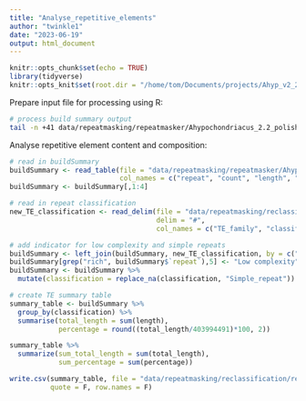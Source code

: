 ```yaml
---
title: "Analyse_repetitive_elements"
author: "twinkle1"
date: "2023-06-19"
output: html_document
---
```


```r
knitr::opts_chunk$set(echo = TRUE)
library(tidyverse)
knitr::opts_knit$set(root.dir = "/home/tom/Documents/projects/Ahyp_v2_2_publication/")
```


Prepare input file for processing using R:

```bash
# process build summary output
tail -n +41 data/repeatmasking/repeatmasker/Ahypochondriacus_2.2_polished.capital.fasta.buildSummary | head -n -907 > data/repeatmasking/repeatmasker/Ahypochondriacus_2.2_polished.capital.fasta.buildSummary.tsv
```


Analyse repetitive element content and composition:

```r
# read in buildSummary
buildSummary <- read_table(file = "data/repeatmasking/repeatmasker/Ahypochondriacus_2.2_polished.capital.fasta.buildSummary.tsv",
                           col_names = c("repeat", "count", "length", "percent","drop"))
buildSummary <- buildSummary[,1:4]

# read in repeat classification
new_TE_classification <- read_delim(file = "data/repeatmasking/reclassification/classified.updated.txt",
                                    delim = "#",
                                    col_names = c("TE_family", "classification"))

# add indicator for low complexity and simple repeats
buildSummary <- left_join(buildSummary, new_TE_classification, by = c("repeat" = "TE_family"))
buildSummary[grep("rich", buildSummary$`repeat`),5] <- "Low complexity"
buildSummary <- buildSummary %>%
  mutate(classification = replace_na(classification, "Simple_repeat"))

# create TE summary table
summary_table <- buildSummary %>%
  group_by(classification) %>%
  summarise(total_length = sum(length),
            percentage = round((total_length/403994491)*100, 2))

summary_table %>%
  summarize(sum_total_length = sum(total_length),
            sum_percentage = sum(percentage))

write.csv(summary_table, file = "data/repeatmasking/reclassification/reclassified.output.tbl",
          quote = F, row.names = F)
```
